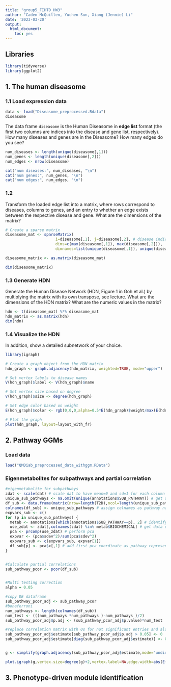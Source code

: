 ```yaml
---
title: "group5_FIHTD_HW3"
author: "Caden McQuillen, Yuchen Sun, Xiang (Jennie) Li"
date: '2023-03-20'
output:
  html_document:
    toc: yes
---
```



## Libraries
```r
library(tidyverse)
library(ggplot2)
```

## 1. The human diseasome

### 1.1 Load expression data
```r
data <- load("Diseasome_preprocessed.Rdata")
diseasome
```

The data frame `diseasome` is the Human Diseasome in __edge list__ format (the first two columns are indices into the disease and gene list, respectively). How many diseases and genes are in the Diseasome? How many edges do you see?

```r
num_diseases <- length(unique(diseasome[,1]))
num_genes <- length(unique(diseasome[,2]))
num_edges <- nrow(diseasome)

cat("num diseases:", num_diseases, "\n")
cat("num genes:", num_genes, "\n")
cat("num edges:", num_edges, "\n")
```


### 1.2
Transform the loaded edge list into a matrix, where rows correspond to diseases, columns to genes, and an entry to whether an edge exists between the respective disease and gene. What are the dimensions of the matrix?

```r
# Create a sparse matrix 
diseasome_mat <- sparseMatrix(
                      i=diseasome[,1], j=diseasome[,2], # disease indices & gene indices
                      dims=c(max(diseasome[,1]), max(diseasome[,2])),
                      dimnames=list(unique(diseasome[,1]), unique(diseasome[,2])))

diseasome_matrix <- as.matrix(diseasome_mat)

dim(diseasome_matrix)
```


### 1.3 Generate HDN
Generate the Human Disease Network (HDN, Figure 1 in Goh et al.) by multiplying the matrix with its own transpose, see lecture. What are the dimensions of the HDN matrix? What are the numeric values in the matrix?

```r
hdn <- t(diseasome_mat) %*% diseasome_mat
hdn_matrix <- as.matrix(hdn)
dim(hdn)
```

### 1.4 Visualize the HDN
In addition, show a detailed subnetwork of your choice.

```r
library(igraph)

# Create a graph object from the HDN matrix
hdn_graph <- graph.adjacency(hdn_matrix, weighted=TRUE, mode="upper")

# Set vertex labels to disease names
V(hdn_graph)$label <- V(hdn_graph)$name

# Set vertex size based on degree
V(hdn_graph)$size <- degree(hdn_graph)

# Set edge color based on weight
E(hdn_graph)$color <- rgb(0,0,0,alpha=0.5*E(hdn_graph)$weight/max(E(hdn_graph)$weight))

# Plot the graph
plot(hdn_graph, layout=layout_with_fr)
```



## 2. Pathway GGMs
### Load data
```r
load("QMDiab_preprocessed_data_withggm.RData")
```

### Eigenmetabolites for subpathways and partial correlation 
```r


#eigenmetabolite for subpathways
zdat <- scale(dat) # scale dat to have mean=0 and sd=1 for each column (metabolites)
unique_sub_pathways <- na.omit(unique(annotations$SUB_PATHWAY)) # get all subpathways and remove NAs
df_sub <- data.frame(matrix(nrow=length(T2D),ncol=length(unique_sub_pathways))) # create empty data frame for pathway representatives
colnames(df_sub) <- unique_sub_pathways # assign colnames as pathway names
expvars_sub <- c()
for (p in unique_sub_pathways) {
  metab <- annotations[which(annotations$SUB_PATHWAY==p), 2] # identify metabs that belong to pathway
  use_zdat <- zdat[,colnames(zdat) %in% metab$BIOCHEMICAL] # get data of the metabs
  pca <- prcomp(use_zdat) # perform pca
  expvar <- (pca$sdev^2)/sum(pca$sdev^2)
  expvars_sub <- c(expvars_sub, expvar[1])
  df_sub[p] <- pca$x[,1] # add first pca coordinate as pathway representative to df
}


#Calculate partial correlations
sub_pathway_pcor <- pcor(df_sub)


#Multi testing correction
alpha = 0.05 

#copy DE dataframe 
sub_pathway_pcor_adj <- sub_pathway_pcor
#boneferroni
num_pathways <- length(colnames(df_sub))
num_test <- (((num_pathways *num_pathways )-num_pathways )/2)
sub_pathway_pcor_adj$p.adj <- (sub_pathway_pcor_adj$p.value)*num_test

#replace correlation matrix with 0s for not significant entries and along diagonal
sub_pathway_pcor_adj$estimate[sub_pathway_pcor_adj$p.adj > 0.05] <- 0
sub_pathway_pcor_adj$estimate[diag(sub_pathway_pcor_adj$estimate)] <- 0


g <- simplify(graph.adjacency(sub_pathway_pcor_adj$estimate,mode="undirected",weighted=T,diag=F))

plot.igraph(g,vertex.size=degree(g)+2,vertex.label=NA,edge.width=abs(E(g)$weight),layout=layout.auto(g))

```

## 3. Phenotype-driven module identification
